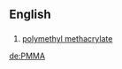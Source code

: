 ==English==

==={{initialism}}===
{{en-noun|-}}

# {{organic compound}} [[polymethyl methacrylate]]


[[de:PMMA]]